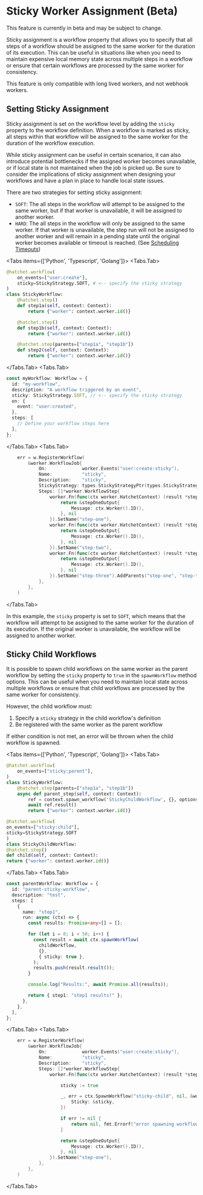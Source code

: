 
# Sticky Worker Assignment (Beta)

<Callout type="info">
  This feature is currently in beta and may be subject to change.
</Callout>

Sticky assignment is a workflow property that allows you to specify that all steps of a workflow should be assigned to the same worker for the duration of its execution. This can be useful in situations like when you need to maintain expensive local memory state across multiple steps in a workflow or ensure that certain workflows are processed by the same worker for consistency.

<Callout type="warn">
  This feature is only compatible with long lived workers, and not webhook
  workers.
</Callout>

## Setting Sticky Assignment

Sticky assignment is set on the workflow level by adding the `sticky` property to the workflow definition. When a workflow is marked as sticky, all steps within that workflow will be assigned to the same worker for the duration of the workflow execution.

<Callout type="warning">
  While sticky assignment can be useful in certain scenarios, it can also
  introduce potential bottlenecks if the assigned worker becomes unavailable, or
  if local state is not maintained when the job is picked up. Be sure to
  consider the implications of sticky assignment when designing your workflows
  and have a plan in place to handle local state issues.
</Callout>

There are two strategies for setting sticky assignment:

- `SOFT`: The all steps in the workflow will attempt to be assigned to the same worker, but if that worker is unavailable, it will be assigned to another worker.
- `HARD`: The all steps in the workflow will only be assigned to the same worker. If that worker is unavailable, the step run will not be assigned to another worker and will remain in a pending state until the original worker becomes available or timeout is reached. (See [Scheduling Timeouts](../timeouts.mdx))

<Tabs items={['Python', 'Typescript', 'Golang']}>
  <Tabs.Tab>

```python
@hatchet.workflow(
    on_events=["user:create"],
    sticky=StickyStrategy.SOFT, # <-- specify the sticky strategy
)
class StickyWorkflow:
    @hatchet.step()
    def step1a(self, context: Context):
        return {"worker": context.worker.id()}

    @hatchet.step()
    def step1b(self, context: Context):
        return {"worker": context.worker.id()}

    @hatchet.step(parents=["step1a", "step1b"])
    def step2(self, context: Context):
        return {"worker": context.worker.id()}

```

  </Tabs.Tab>
  <Tabs.Tab>

```typescript
const myWorkflow: Workflow = {
  id: "my-workflow",
  description: "A workflow triggered by an event",
  sticky: StickyStrategy.SOFT, // <-- specify the sticky strategy
  on: {
    event: "user:created",
  },
  steps: [
    // Define your workflow steps here
  ],
};
```

  </Tabs.Tab>
  <Tabs.Tab>

```go
	err = w.RegisterWorkflow(
		&worker.WorkflowJob{
			On:             worker.Events("user:create:sticky"),
			Name:           "sticky",
			Description:    "sticky",
			StickyStrategy: types.StickyStrategyPtr(types.StickyStrategy_SOFT),
			Steps: []*worker.WorkflowStep{
				worker.Fn(func(ctx worker.HatchetContext) (result *stepOneOutput, err error) {
					return &stepOneOutput{
						Message: ctx.Worker().ID(),
					}, nil
				}).SetName("step-one"),
				worker.Fn(func(ctx worker.HatchetContext) (result *stepOneOutput, err error) {
					return &stepOneOutput{
						Message: ctx.Worker().ID(),
					}, nil
				}).SetName("step-two"),
				worker.Fn(func(ctx worker.HatchetContext) (result *stepOneOutput, err error) {
					return &stepOneOutput{
						Message: ctx.Worker().ID(),
					}, nil
				}).SetName("step-three").AddParents("step-one", "step-two"),
			},
		},
	)
```

  </Tabs.Tab>
</Tabs>

In this example, the `sticky` property is set to `SOFT`, which means that the workflow will attempt to be assigned to the same worker for the duration of its execution. If the original worker is unavailable, the workflow will be assigned to another worker.

## Sticky Child Workflows

It is possible to spawn child workflows on the same worker as the parent workflow by setting the `sticky` property to `true` in the `spawnWorkflow` method options. This can be useful when you need to maintain local state across multiple workflows or ensure that child workflows are processed by the same worker for consistency.

However, the child workflow must:

1. Specify a `sticky` strategy in the child workflow's definition
2. Be registered with the same worker as the parent workflow

If either condition is not met, an error will be thrown when the child workflow is spawned.

<Tabs items={['Python', 'Typescript', 'Golang']}>
  <Tabs.Tab>

```python
@hatchet.workflow(
    on_events=["sticky:parent"],
)
class StickyWorkflow:
    @hatchet.step(parents=["step1a", "step1b"])
    async def parent_step(self, context: Context):
        ref = context.spawn_workflow('StickyChildWorkflow', {}, options={"sticky": True})
        await ref.result()
        return {"worker": context.worker.id()}
```

```python
@hatchet.workflow(
on_events=["sticky:child"],
sticky=StickyStrategy.SOFT
)
class StickyChildWorkflow:
@hatchet.step()
def child(self, context: Context):
return {"worker": context.worker.id()}

```

  </Tabs.Tab>
  <Tabs.Tab>

```typescript
const parentWorkflow: Workflow = {
  id: "parent-sticky-workflow",
  description: "test",
  steps: [
    {
      name: "step1",
      run: async (ctx) => {
        const results: Promise<any>[] = [];

        for (let i = 0; i < 50; i++) {
          const result = await ctx.spawnWorkflow(
            childWorkflow,
            {},
            { sticky: true },
          );
          results.push(result.result());
        }

        console.log("Results:", await Promise.all(results));

        return { step1: "step1 results!" };
      },
    },
  ],
};
```

  </Tabs.Tab>
  <Tabs.Tab>

```go
	err = w.RegisterWorkflow(
		&worker.WorkflowJob{
			On:             worker.Events("user:create:sticky"),
			Name:           "sticky",
			Description:    "sticky",
			Steps: []*worker.WorkflowStep{
				worker.Fn(func(ctx worker.HatchetContext) (result *stepOneOutput, err error) {

    				sticky := true

    				_, err = ctx.SpawnWorkflow("sticky-child", nil, &worker.SpawnWorkflowOpts{
    					Sticky: &sticky,
    				})

    				if err != nil {
    					return nil, fmt.Errorf("error spawning workflow: %w", err)
    				}

    				return &stepOneOutput{
    					Message: ctx.Worker().ID(),
    				}, nil
    			}).SetName("step-one"),
    		},
    	},
    )

```

  </Tabs.Tab>
</Tabs>
